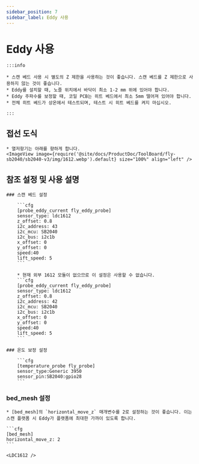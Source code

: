 ```yaml
---
sidebar_position: 7
sidebar_label: Eddy 사용
---
```



# Eddy 사용

    :::info

    * 스캔 베드 사용 시 별도의 Z 제한을 사용하는 것이 좋습니다. 스캔 베드를 Z 제한으로 사용하지 않는 것이 좋습니다.
    * Eddy를 설치할 때, 노즐 위치에서 바닥이 최소 1-2 mm 위에 있어야 합니다.
    * Eddy 주파수를 보정할 때, 코일 PCB는 히트 베드에서 최소 5mm 떨어져 있어야 합니다.
    * 전체 히트 베드가 상온에서 테스트되며, 테스트 시 히트 베드를 켜지 마십시오.

    :::

## 접선 도식

    * 열저항기는 아래를 향하게 합니다.
    <ImageView image={require('@site/docs/ProductDoc/ToolBoard/fly-sb2040/sb2040-v3/img/1612.webp').default} size="100%" align="left" />


## 참조 설정 및 사용 설명

    ### 스캔 베드 설정

        ```cfg
        [probe_eddy_current fly_eddy_probe]
        sensor_type: ldc1612
        z_offset: 0.8
        i2c_address: 43
        i2c_mcu: SB2040
        i2c_bus: i2c1b
        x_offset: 0
        y_offset: 0
        speed:40
        lift_speed: 5
        ```

        * 현재 외부 1612 모듈이 없으므로 이 설정은 사용할 수 없습니다.
        ```cfg
        [probe_eddy_current fly_eddy_probe]
        sensor_type: ldc1612
        z_offset: 0.8
        i2c_address: 42
        i2c_mcu: SB2040
        i2c_bus: i2c1b
        x_offset: 0
        y_offset: 0
        speed:40
        lift_speed: 5
        ```

    ### 온도 보정 설정

        ```cfg
        [temperature_probe fly_probe]
        sensor_type:Generic 3950
        sensor_pin:SB2040:gpio28
        ```

### bed_mesh 설정

    * [bed_mesh]의 `horizontal_move_z` 매개변수를 2로 설정하는 것이 좋습니다. 이는 스캔 플랫폼 시 Eddy가 플랫폼에 최대한 가까이 있도록 합니다.

    ```cfg
    [bed_mesh]
    horizontal_move_z: 2
    ```

    <LDC1612 />